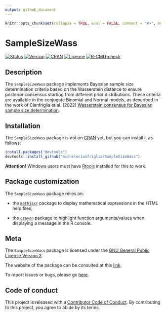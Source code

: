 ```yaml
---
output: github_document
---
```


```r
knitr::opts_chunk$set(collapse = TRUE, eval = FALSE, comment = "#>", out.width = "100%")
```

# SampleSizeWass

[![Status](https://www.repostatus.org/badges/latest/active.svg)](https://www.repostatus.org/#active)
[![Version](https://img.shields.io/badge/version-0.4.8-orange.svg)]()
[![CRAN](https://www.R-pkg.org/badges/version/SampleSizeWass)](https://CRAN.R-project.org/package=SampleSizeWass)
[![License](https://img.shields.io/badge/license-GPL--3-blue.svg)](https://choosealicense.com/licenses/gpl-3.0)
[![R-CMD-check](https://github.com/michelecianfriglia/SampleSizeWass/workflows/R-CMD-check/badge.svg)](https://github.com/michelecianfriglia/SampleSizeWass/actions)

## Description

The `SampleSizeWass` package implements Bayesian sample size determination criteria based on the Wasserstein distance to ensure posterior consensus starting from different prior distributions. These criteria are available in the conjugate Binomial and Normal models, as described in the work of Cianfriglia et al. (2022) [Wasserstein consensus for Bayesian sample size determination]().

## Installation

The `SampleSizeWass` package is not on [CRAN](https://CRAN.R-project.org) yet, but you can install it as follows:

```r
install.packages("devtools")
devtools::install_github("michelecianfriglia/SampleSizeWass")
```

**Attention!** Windows users must have [Rtools](https://CRAN.R-project.org/bin/windows/Rtools) installed for this to work.

## Package customization

The `SampleSizeWass` package relies on:

- the [`mathjaxr`](https://CRAN.R-project.org/package=mathjaxr) package to display mathematical expressions in the HTML help files;

- the [`crayon`](https://CRAN.R-project.org/package=crayon) package to highlight function arguments/values when displaying a message in the R console.

## Meta

The `SampleSizeWass` package is licensed under the [GNU General Public License Version 3](https://choosealicense.com/licenses/gpl-3.0).

The website of the package can be consulted at this [link](https://michelecianfriglia.github.io/SampleSizeWass).

To report issues or bugs, please go [here](https://github.com/michelecianfriglia/SampleSizeWass/issues).

## Code of conduct

This project is released with a [Contributor Code of Conduct](https://contributor-covenant.org/version/2/0/CODE_OF_CONDUCT.html). By contributing to this project, you agree to abide by its terms.

